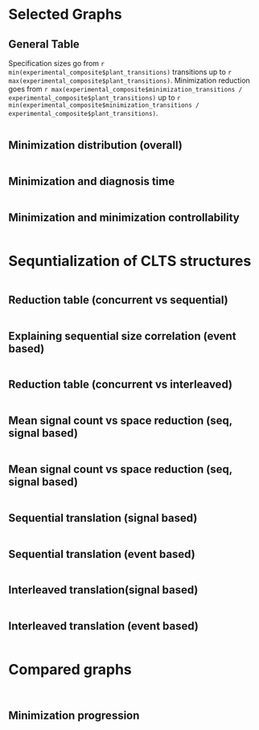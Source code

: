 ```yaml
---
title: "Behavior Minimization"
author: "Mariano Cerrutti"
date: "5/26/2020"
output:
  html_document:
    df_print: paged
  pdf_document: default
---
```


```r
knitr::opts_chunk$set(echo = FALSE,
                      results= "asis")
#install.packages("dplyr")
#install.packages("magrittr")
#install.packages("ggplot2")
#install.packages("jsonlite")
#install.packages("plot3D")
library(dplyr)
library(magrittr)
library(ggplot2)
library(jsonlite)
library(gridExtra)
library(grid)
library(lattice)
library(knitr)
library(scales)
library(plot3D)
library(stringr)
suppressMessages(library(dplyr))
suppressMessages(library(ggplot2))
#experimental_composite <- read.csv(file='/home/mariano/code/henos-automata/doc/experimental_setting/tmp_results/general_data_composite.csv')
experimental_composite <- read.csv(file='/home/mariano/code/henos-automata/doc/experimental_setting/tmp_results/unrealizable_data_composite.csv')
genbuf_missing <- subset(experimental_composite, grepl("automaton_missing_assumption", name, fixed=TRUE))
genbuf_removed <- subset(experimental_composite, grepl("automaton_removed_env_safety", name, fixed=TRUE))
collector_missing <- subset(experimental_composite, grepl("v1_missing_assumption", name, fixed=TRUE))
robot_samples <- subset(experimental_composite, grepl("robot", name, fixed=TRUE))

```
<style type="text/css">
.twoC {width: 100%}
.clearer {clear: both}
.twoC .table {max-width: 50%; float: right}
.twoC img {max-width: 50%; float: left}
table {
  margin: auto;
  border-top: 1px solid #666;
  border-bottom: 1px solid #666;
}
table thead th { border-bottom: 1px solid #ddd; }
th, td { padding: 5px; }
thead, tfoot, tr:nth-child(even) { background: #eee; }
pre{display:none;}
</style>

# Selected Graphs

## General Table

Specification sizes go from `r min(experimental_composite$plant_transitions)` transitions up to `r max(experimental_composite$plant_transitions)`.
Minimization reduction goes from `r max(experimental_composite$minimization_transitions / experimental_composite$plant_transitions)` up to `r min(experimental_composite$minimization_transitions / experimental_composite$plant_transitions)`.

```r
times_table <- experimental_composite[c(1,7)]
times_table$liveness_count <- experimental_composite$guarantees_count + experimental_composite$assumptions_count
times_table$plant_transitions <- experimental_composite$plant_transitions
times_table$minimization_transitions <- experimental_composite$minimization_transitions
times_table$reduction <- experimental_composite$minimization_transitions / experimental_composite$plant_transitions
times_table$steps <- experimental_composite$diagnosis_steps
times_table <- times_table %>%
  group_by(name) %>%
  summarize(diag <- mean(diagnosis_time), liveness <- max(liveness_count), plant_trans <- max(plant_transitions),
            min_trans <- max(minimization_transitions), red <- mean(reduction), steps <- max(steps))
kable(times_table, caption = "Times table", col.names=c("Specification","Diagnosis(s)","Liveness fluents", "Plant transitions", "Min. transitions","Minimization pct.(%)","Min. steps"))
```

## Minimization distribution (overall)

```r
experimental_composite$m_coeff = experimental_composite$minimization_transitions / experimental_composite$plant_transitions
experimental_composite$relative_time = experimental_composite$diagnosis_time / experimental_composite$plant_transitions
experimental_composite$relative_time_liveness = experimental_composite$diagnosis_time / (experimental_composite$plant_transitions + experimental_composite$assumptions_count + experimental_composite$guarantees_count)
ggplot(experimental_composite, aes(x=m_coeff)) + 
  labs(title="Minimization distribution", subtitle="Overall") +
  xlab("Minimization rate") +
  ylab("Count") + 
    geom_histogram(color="black",fill="white")
```


## Minimization and diagnosis time
```r
#sive vs diagnosis time
ggplot(experimental_composite, aes(x=plant_transitions, y=diagnosis_time)) +
	labs(title="Size vs diagnosis time") +
	xlab(expression(paste("|",Delta["E"],"|"))) +
	ylab("Diagnosis time (s)") +
	scale_y_log10() +
	scale_x_log10() +	
	geom_point(color='red') +	
	geom_smooth(method='lm')
```

## Minimization and minimization controllability

```r
#plant controllability vs minimization amount
c_coeff = experimental_composite$minimization_controllable_transitions / experimental_composite$plant_transitions	
m_coeff = experimental_composite$minimization_transitions / experimental_composite$plant_transitions	
ggplot(experimental_composite, aes(x=c_coeff, y=m_coeff)) +
	labs(title="Minimization controllability vs minimization amount") +
	xlab("Minimization controllability") +
	ylab("Reduction") +
	scale_y_log10() +
	scale_x_log10() +	
	geom_point(color='red') +
	geom_smooth(method='lm')	
```

# Sequntialization of CLTS structures

```r
seq_composite <- read.csv(file='/home/mariano/code/henos-automata/doc/experimental_setting/tmp_results/seq_data_composite.csv')

seq_composite_genbuf_4 <- dplyr::filter(seq_composite, grepl("genbuf_4",filename))
seq_composite_arbiter_3 <- dplyr::filter(seq_composite, grepl("arbiter_3",filename))

seq_composite_game <- dplyr::filter(seq_composite, !grepl("intrlvd",filename) & !grepl("seq",filename))
seq_composite_intrlvd <- dplyr::filter(seq_composite, grepl("intrlvd",filename))
seq_composite_seq <- dplyr::filter(seq_composite, grepl("seq",filename))
seq_composite_game_intrlvd_conform <- seq_composite_game[-c(21,22,23,27),]

seq_composite_game$seq_states <- seq_composite_seq$states_count
seq_composite_game$seq_transitions <- seq_composite_seq$transitions_count
seq_composite_game$states_ratio <- seq_composite_game$states_count / seq_composite_seq$states_count
seq_composite_game$transitions_ratio <- seq_composite_game$transitions_count / seq_composite_seq$transitions_count;
seq_composite_game$states_ratio_vs_mean_signals <- seq_composite_game$mean_signals_t / (seq_composite_game$states_count / seq_composite_seq$states_count);
seq_composite_game$trans_times_mean_signals <- (seq_composite_game$mean_signals_t+2) * seq_composite_game$transitions_count;
seq_composite_game$trans_times_mean_signals_vs_seq_states <- (seq_composite_game$seq_states - seq_composite_game$states_count) / seq_composite_game$trans_times_mean_signals;
seq_composite_game$trans_vs_states <- seq_composite_game$transitions_count / seq_composite_game$states_count;

seq_composite_game_intrlvd_conform$intrlvd_states <- seq_composite_intrlvd$states_count
seq_composite_game_intrlvd_conform$intrlvd_transitions <- seq_composite_intrlvd$transitions_count
seq_composite_game_intrlvd_conform$states_ratio <- seq_composite_game_intrlvd_conform$states_count / seq_composite_intrlvd$states_count
seq_composite_game_intrlvd_conform$transitions_ratio <- seq_composite_game_intrlvd_conform$transitions_count / seq_composite_intrlvd$transitions_count;
seq_composite_game_intrlvd_conform$states_ratio_vs_mean_signals <- seq_composite_game_intrlvd_conform$mean_signals_t / (seq_composite_game_intrlvd_conform$states_count / seq_composite_intrlvd$states_count);
seq_composite_game_intrlvd_conform$trans_times_mean_signals <- (seq_composite_game_intrlvd_conform$mean_signals_t+2) * seq_composite_game_intrlvd_conform$transitions_count;
seq_composite_game_intrlvd_conform$trans_times_mean_signals_vs_intrlvd_states <- (seq_composite_game_intrlvd_conform$intrlvd_states - seq_composite_game_intrlvd_conform$states_count) / seq_composite_game_intrlvd_conform$trans_times_mean_signals;
seq_composite_game_intrlvd_conform$trans_vs_states <- seq_composite_game_intrlvd_conform$transitions_count / seq_composite_game_intrlvd_conform$states_count;

seq_composite_game_no_robot <- dplyr::filter(seq_composite_game, !grepl("robot",filename))
seq_composite_game_robot <- dplyr::filter(seq_composite_game, grepl("robot",filename))
seq_composite_game_intrlvd_conform_no_robot <- dplyr::filter(seq_composite_game_intrlvd_conform, !grepl("robot",filename))
seq_composite_game_intrlvd_conform_robot <- dplyr::filter(seq_composite_game_intrlvd_conform, !grepl("robot",filename))
```

## Reduction table (concurrent vs sequential)

```r
#, col.names=c("Specification","Diagnosis(s)","Liveness fluents", "Plant transitions", "Min. transitions","Minimization pct.(%)","Min. steps")
table_seq_composite_game_no_robot <- subset(seq_composite_game_no_robot, select = c(filename, states_count, seq_states, states_ratio, transitions_count, seq_transitions, transitions_ratio, mean_delta_s, mean_signals_t, trans_times_mean_signals, trans_times_mean_signals_vs_seq_states, trans_vs_states))
table_seq_composite_game_no_robot$filename <- str_replace_all(table_seq_composite_game_no_robot$filename, "/tmp/", "")
table_seq_composite_game_no_robot$filename <- str_replace_all(table_seq_composite_game_no_robot$filename, ".diag", "")
table_seq_composite_game_no_robot$filename <- str_replace_all(table_seq_composite_game_no_robot$filename, ".game", "")
table_seq_composite_game_no_robot$filename <- str_replace_all(table_seq_composite_game_no_robot$filename, ".fsp", "")
table_seq_composite_game_no_robot$filename <- str_replace_all(table_seq_composite_game_no_robot$filename, "_", " ")
kable(table_seq_composite_game_no_robot, caption = "Concurrent vs seq", col.names=c("Specification","#States","#Seq. states","#States/#Seq. states", "#Transitions", "#Seq. trans", "#Trans/#Seq, Trans","Mean out(s)","Mean signals per trans.", "#Trans x mean signals", "#Seq. states/#Trans x mean signals", "#Trans./#States"))
```


## Explaining sequential size correlation (event based)

```r
ggplot(table_seq_composite_game_no_robot, aes(x=trans_times_mean_signals_vs_seq_states, y=trans_vs_states, label=filename)) +
  geom_point() +geom_text(aes(label=filename),hjust=0, vjust=0)+
  labs(title="Seq. size explanation 1") +
  xlab("#Seq. states/#Trans x mean signals") +
  ylab("#Trans./#States") +	
  geom_point(color='red') +	
  
	geom_smooth(method='lm')

ggplot(table_seq_composite_game_no_robot, aes(x=1/states_ratio, y=trans_vs_states, label=filename)) +
  geom_point() +geom_text(aes(label=filename),hjust=0, vjust=0)+
  labs(title="Seq. size explanation 2") +
  xlab("#Seq. #States/States") +
  ylab("#Trans./#States") +	
  geom_point(color='red') +	
    scale_y_log10() +
    scale_x_log10() +
	geom_smooth(method='lm')
```

## Reduction table (concurrent vs interleaved)

```r
#, col.names=c("Specification","Diagnosis(s)","Liveness fluents", "Plant transitions", "Min. transitions","Minimization pct.(%)","Min. steps")
table_intrlvd_composite_game_no_robot <- subset(seq_composite_game_intrlvd_conform_no_robot, select = c(filename, states_count, intrlvd_states, states_ratio, transitions_count, intrlvd_transitions, transitions_ratio, mean_delta_s, mean_signals_t, trans_times_mean_signals, trans_times_mean_signals_vs_intrlvd_states, trans_vs_states))
table_intrlvd_composite_game_no_robot$filename <- str_replace_all(table_intrlvd_composite_game_no_robot$filename, "/tmp/", "")
table_intrlvd_composite_game_no_robot$filename <- str_replace_all(table_intrlvd_composite_game_no_robot$filename, ".diag", "")
table_intrlvd_composite_game_no_robot$filename <- str_replace_all(table_intrlvd_composite_game_no_robot$filename, ".game", "")
table_intrlvd_composite_game_no_robot$filename <- str_replace_all(table_intrlvd_composite_game_no_robot$filename, ".fsp", "")
table_intrlvd_composite_game_no_robot$filename <- str_replace_all(table_intrlvd_composite_game_no_robot$filename, "_", " ")
kable(table_intrlvd_composite_game_no_robot, caption = "Concurrent vs interleaved", col.names=c("Specification","#States","#Intrlvd. States","#States/#Intrlvd. States", "#Transitions","#Intrlvd. Trans", "#Trans/#Intrlvd. Trans","Mean out(s)","Mean signals per trans.", "#Trans x mean signals", "#Intrlvd. states/#Trans x mean signals", "#Trans./#States"))
```

## Mean signal count vs space reduction (seq, signal based)

```r
x <- seq_composite_game_no_robot$states_count
y <- seq_composite_game_no_robot$states_ratio
z <- seq_composite_game_no_robot$mean_signals_t
# Compute the linear regression 
fit <- lm(z ~ x + y)
# create a grid from the x and y values (min to max) and predict values for every point
# this will become the regression plane
grid.lines = 20
x.pred <- seq(min(x), max(x), length.out = grid.lines)
y.pred <- seq(min(y), max(y), length.out = grid.lines)
xy <- expand.grid( x = x.pred, y = y.pred)
z.pred <- matrix(predict(fit, newdata = xy), 
                 nrow = grid.lines, ncol = grid.lines)
# create the fitted points for droplines to the surface
fitpoints <- predict(fit)
# scatter plot with regression plane
scatter3D(x, y, z, pch = 19, cex = 1,colvar = NULL, col="red", theta = -30, phi = 0, bty="b",
          xlab = "|S|", ylab = "|S|/|S'|", zlab = "mean sig. x trans.", surf = list(x = x.pred, y = y.pred, z = z.pred,  
                      facets = TRUE, fit = fitpoints, col=ramp.col (col = c("dodgerblue3","seagreen2"), n = 300, alpha=0.5), border="black"), main = "Mean signal count vs space reduction (seq, signal based)")
 
```

## Mean signal count vs space reduction (seq, signal based)

```r
x <- seq_composite_game_no_robot$transitions_count
y <- seq_composite_game_no_robot$transitions_ratio
z <- seq_composite_game_no_robot$mean_signals_t
# Compute the linear regression 
fit <- lm(z ~ x + y)
# create a grid from the x and y values (min to max) and predict values for every point
# this will become the regression plane
grid.lines = 20
x.pred <- seq(min(x), max(x), length.out = grid.lines)
y.pred <- seq(min(y), max(y), length.out = grid.lines)
xy <- expand.grid( x = x.pred, y = y.pred)
z.pred <- matrix(predict(fit, newdata = xy), 
                 nrow = grid.lines, ncol = grid.lines)
# create the fitted points for droplines to the surface
fitpoints <- predict(fit)
# scatter plot with regression plane
scatter3D(x, y, z, pch = 19, cex = 1,colvar = NULL, col="red", theta = -30, phi = 0, bty="b",
          xlab = "|Delta|", ylab = "|Delta|/|Delta'|", zlab = "mean sig. x trans.", surf = list(x = x.pred, y = y.pred, z = z.pred,  
                      facets = TRUE, fit = fitpoints, col=ramp.col (col = c("dodgerblue3","seagreen2"), n = 300, alpha=0.5), border="black"), main = "Mean signal count vs trans. reduction (seq, signal based)")
 
```

## Sequential translation (signal based)

```r


ggplot(seq_composite_game_no_robot, aes(x=states_count, y=states_ratio)) +
  labs(title="Seq. states reduction ratio (signal based)") +
  xlab("|S_E|") +
  ylab("Reduction") +
  scale_y_log10() +
  scale_x_log10() +	
  geom_point(color='red') +	
	geom_smooth(method='lm')

ggplot(seq_composite_game_no_robot, aes(x=transitions_count, y=transitions_ratio)) +
  labs(title="Seq. transition reduction ratio (signal based)") +
  xlab("|Delta_E|") +
  ylab("Reduction") +
  scale_y_log10() +
  scale_x_log10() +	
  geom_point(color='red')  +	
	geom_smooth(method='lm')

ggplot(seq_composite_game_no_robot, aes(x=mean_signals_t, y=states_ratio)) +
  labs(title="Seq. states reduction ratio vs mean signals") +
  xlab("mean(signals per trans.)") +
  ylab("Reduction") +
  scale_y_log10() +
  scale_x_log10() +	
  geom_point(color='red')  +	
	geom_smooth(method='lm')

ggplot(seq_composite_game_no_robot, aes(x=mean_signals_t, y=transitions_ratio)) +
  labs(title="Seq. transition reduction ratio vs mean signals") +
  xlab("mean(signals per trans.)") +
  ylab("Reduction") +
  scale_y_log10() +
  scale_x_log10() +	
  geom_point(color='red')  +	
	geom_smooth(method='lm')
```

## Sequential translation (event based)

```r
ggplot(seq_composite_game_robot, aes(x=states_count, y=states_ratio)) +
  labs(title="Seq. states reduction ratio (event based)") +
  xlab("|S_E|") +
  ylab("Reduction") +
  scale_y_log10() +
  scale_x_log10() +	
  geom_point(color='red') +	
	geom_smooth(method='lm')

ggplot(seq_composite_game_robot, aes(x=transitions_count, y=transitions_ratio)) +
  labs(title="Seq. transition reduction ratio (event based)") +
  xlab("|Delta_E|") +
  ylab("Reduction") +
  scale_y_log10() +
  scale_x_log10() +	
  geom_point(color='red') +	
	geom_smooth(method='lm')
```

## Interleaved translation(signal based)

```r
ggplot(seq_composite_game_intrlvd_conform_no_robot, aes(x=states_count, y=states_ratio)) +
  labs(title="Seq. states reduction ratio (signal based)") +
  xlab("|S_E|") +
  ylab("Reduction") +
  scale_y_log10() +
  scale_x_log10() +	
  geom_point(color='red') +	
	geom_smooth(method='lm')

ggplot(seq_composite_game_intrlvd_conform_no_robot, aes(x=transitions_count, y=transitions_ratio)) +
  labs(title="Seq. transition reduction ratio (signal based)") +
  xlab("|Delta_E|") +
  ylab("Reduction") +
  scale_y_log10() +
  scale_x_log10() +	
  geom_point(color='red') +	
	geom_smooth(method='lm')
```

## Interleaved translation (event based)
```r

ggplot(seq_composite_game_intrlvd_conform_robot, aes(x=states_count, y=states_ratio)) +
  labs(title="Seq. states reduction ratio (event based)") +
  xlab("|S_E|") +
  ylab("Reduction") +
  scale_y_log10() +
  scale_x_log10() +	
  geom_point(color='red') +	
	geom_smooth(method='lm')

ggplot(seq_composite_game_intrlvd_conform_robot, aes(x=transitions_count, y=transitions_ratio)) +
  labs(title="Seq. transition reduction ratio (event based)") +
  xlab("|Delta_E|") +
  ylab("Reduction") +
  scale_y_log10() +
  scale_x_log10() +	
  geom_point(color='red') +	
	geom_smooth(method='lm')
```

# Compared graphs

```r
#rows, cols
sizediag_g_ass <- ggplot(genbuf_missing, aes(x=plant_transitions, y=diagnosis_time)) +
	labs(title="Genbuf.ass.") +
	xlab(expression(paste("|",Delta["E"],"|"))) +
	ylab("Diagnosis time (s)") +
	scale_y_log10() +
	scale_x_log10() +	
	geom_point(color='red') +	
	geom_smooth(method='lm')
sizediag_safety <- ggplot(genbuf_removed, aes(x=plant_transitions, y=diagnosis_time)) +
	labs(title="Genbuf.safety") +
	xlab(expression(paste("|",Delta["E"],"|"))) +
	ylab("Diagnosis time (s)") +
	scale_y_log10() +
	scale_x_log10() +	
	geom_point(color='red') +	
	geom_smooth(method='lm')
sizediag_collector <- ggplot(collector_missing, aes(x=plant_transitions, y=diagnosis_time)) +
	labs(title="Collector") +
	xlab(expression(paste("|",Delta["E"],"|"))) +
	ylab("Diagnosis time (s)") +
	scale_y_log10() +
	scale_x_log10() +	
	geom_point(color='red') +	
	geom_smooth(method='lm')	
sizediag_exploration <- ggplot(robot_samples, aes(x=plant_transitions, y=diagnosis_time)) +
	labs(title="Robot") +
	xlab(expression(paste("|",Delta["E"],"|"))) +
	ylab("Diagnosis time (s)") +
	scale_y_log10() +
	scale_x_log10() +	
	geom_point(color='red') +	
	geom_smooth(method='lm')
plantminsize_g_ass <- ggplot(genbuf_missing, aes(x=plant_transitions, y=minimization_transitions)) +
	labs(title="Genbuf.ass.") +
	xlab(expression(paste("|",Delta[E],"|"))) +
	ylab(expression(paste("|",Delta[paste("E","'")],"|"))) +
	scale_y_log10() +
	scale_x_log10() +	
	geom_point(color='red') +	
	geom_smooth(method='lm')	
plantminsize_safety <- ggplot(genbuf_removed, aes(x=plant_transitions, y=minimization_transitions)) +
	labs(title="Genbuf.safety") +
	xlab(expression(paste("|",Delta[E],"|"))) +
	ylab(expression(paste("|",Delta[paste("E","'")],"|"))) +
	scale_y_log10() +
	scale_x_log10() +	
	geom_point(color='red') +	
	geom_smooth(method='lm')		
plantminsize_collector <- ggplot(collector_missing, aes(x=plant_transitions, y=minimization_transitions)) +
	labs(title="Collector") +
	xlab(expression(paste("|",Delta[E],"|"))) +
	ylab(expression(paste("|",Delta[paste("E","'")],"|"))) +
	scale_y_log10() +
	scale_x_log10() +	
	geom_point(color='red') 
#+	geom_smooth(method='lm')	
plantminsize_exploration <- ggplot(robot_samples, aes(x=plant_transitions, y=minimization_transitions)) +
	labs(title="Robot") +
	xlab(expression(paste("|",Delta[E],"|"))) +
	ylab(expression(paste("|",Delta[paste("E","'")],"|"))) +
	scale_y_log10() +
	scale_x_log10() +	
	geom_point(color='red') +	
	geom_smooth(method='lm')	
c_coeff_ga = genbuf_missing$plant_controllable_transitions / genbuf_missing$plant_transitions	
m_coeff_ga = genbuf_missing$minimization_transitions / genbuf_missing$plant_transitions	
control_g_ass <- ggplot(genbuf_missing, aes(x=c_coeff_ga, y=m_coeff_ga)) +
	labs(title="Genbuf.ass") +
	xlab("Controllability") +
	ylab("Reduction") +
	scale_y_log10() +
	scale_x_log10() +	
	geom_point(color='red') +
	geom_smooth(method='lm')	
c_coeff_gs = genbuf_removed$plant_controllable_transitions / genbuf_removed$plant_transitions	
m_coeff_gs = genbuf_removed$minimization_transitions / genbuf_removed$plant_transitions	
control_safety <- ggplot(genbuf_removed, aes(x=c_coeff_gs, y=m_coeff_gs)) +
	labs(title="Genbuf.safety") +
	xlab("Controllability") +
	ylab("Reduction") +
	scale_y_log10() +
	scale_x_log10() +	
	geom_point(color='red') +
	geom_smooth(method='lm')
c_coeff_c = collector_missing$plant_controllable_transitions / collector_missing$plant_transitions	
m_coeff_c = collector_missing$minimization_transitions / collector_missing$plant_transitions	
control_collector <- ggplot(collector_missing, aes(x=c_coeff_c, y=m_coeff_c)) +
	labs(title="Collector") +
	xlab("Controllability") +
	ylab("Reduction") +
	scale_y_log10() +
	scale_x_log10() +	
	geom_point(color='red') 
# +	geom_smooth(method='lm')
c_coeff_r = robot_samples$plant_controllable_transitions / robot_samples$plant_transitions	
m_coeff_r = robot_samples$minimization_transitions / robot_samples$plant_transitions	
control_robot <- ggplot(robot_samples, aes(x=c_coeff_r, y=m_coeff_r)) +
	labs(title="Robot") +
	xlab("Controllability") +
	ylab("Reduction") +
	scale_y_log10() +
	scale_x_log10() +	
	geom_point(color='red') +
	geom_smooth(method='lm')	
m_c_coeff_ga = genbuf_missing$minimization_controllable_transitions / genbuf_missing$plant_transitions	
m_m_coeff_ga = genbuf_missing$minimization_transitions / genbuf_missing$plant_transitions	
m_control_g_ass <- ggplot(genbuf_missing, aes(x=m_c_coeff_ga, y=m_m_coeff_ga)) +
	labs(title="Genbuf.ass") +
	xlab("Min. Cont.") +
	ylab("Reduction") +
	scale_y_log10() +
	scale_x_log10() +	
	geom_point(color='red') +
	geom_smooth(method='lm')	
m_c_coeff_gs = genbuf_removed$minimization_controllable_transitions / genbuf_removed$plant_transitions	
m_m_coeff_gs = genbuf_removed$minimization_transitions / genbuf_removed$plant_transitions	
m_control_safety <- ggplot(genbuf_removed, aes(x=m_c_coeff_gs, y=m_m_coeff_gs)) +
	labs(title="Genbuf.safety") +
	xlab("Min. Cont.") +
	ylab("Reduction") +
	scale_y_log10() +
	scale_x_log10() +	
	geom_point(color='red') +
	geom_smooth(method='lm')
m_c_coeff_c = collector_missing$minimization_controllable_transitions / collector_missing$plant_transitions	
m_m_coeff_c = collector_missing$minimization_transitions / collector_missing$plant_transitions	
m_control_collector <- ggplot(collector_missing, aes(x=m_c_coeff_c, y=m_m_coeff_c)) +
	labs(title="Collector") +
	xlab("Min. Cont.") +
	ylab("Reduction") +
	scale_y_log10() +
	scale_x_log10() +	
	geom_point(color='red') +
  geom_smooth(method='lm')
m_c_coeff_r = robot_samples$minimization_controllable_transitions / robot_samples$plant_transitions	
m_m_coeff_r = robot_samples$minimization_transitions / robot_samples$plant_transitions	
m_control_robot <- ggplot(robot_samples, aes(x=m_c_coeff_r, y=m_m_coeff_r)) +
	labs(title="Robot") +
	xlab("Min. Cont.") +
	ylab("Reduction") +
	scale_y_log10() +
	scale_x_log10() +	
	geom_point(color='red') +
	geom_smooth(method='lm')	
```

```r
grid.arrange(sizediag_g_ass, sizediag_safety, sizediag_collector, sizediag_exploration, plantminsize_g_ass, plantminsize_safety, plantminsize_collector, plantminsize_exploration, control_g_ass, control_safety, control_collector, control_robot, m_control_g_ass, m_control_safety, m_control_collector, m_control_robot, ncol=4)
```

## Minimization progression
<div class="twoC">
```r
steps_path = "/home/mariano/code/henos-automata/doc/experimental_setting/tmp_results/steps/"
steps_files = list.files(path=steps_path, pattern="*.csv")
#for (i in 1:length(steps_files)) steps_df[i] <- read.csv(steps_files[i])

effective_plots <- 0
for (i in 1:length(steps_files)){
  df <- read.csv(file=paste(steps_path, steps_files[i], sep=''))
  if(length(df$step) < 2){
    next
  }
  effective_plots <- effective_plots + 1
}
#layout(matrix(1:effective_plots*2,nc=2, nr= effective_plots,byr=T))
for (i in 1:length(steps_files)){
  df <- read.csv(file=paste(steps_path, steps_files[i], sep=''))
  if(length(df$step) < 2){
    next
  }
  time_plot <- ggplot(df, aes(x=step, y=time, group=i)) +
  geom_line(linetype="dashed", color="blue", size=1.2)+
  geom_point(color="red", size=3) + 
  labs(title=steps_files[i]) +
	xlab("Steps") +
	ylab("Time (s)") 
  print(time_plot)
  size_plot <- ggplot(df, aes(x=step, y=size, group=i)) +
  geom_line(linetype="dashed", color="blue", size=1.2)+
  geom_point(color="red", size=3) + 
  labs(title=steps_files[i]) +
	xlab("Steps") +
	ylab(expression(paste("|",Delta[paste("E","'")],"|")))
  print(size_plot)  
}


```
</div>
<div class="clearer"></div>

